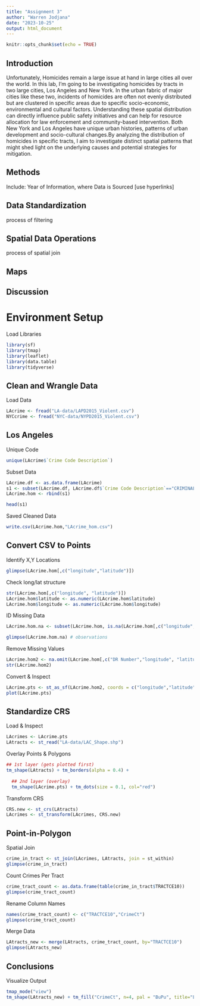 ```yaml
---
title: "Assignment 3"
author: "Warren Jodjana"
date: "2023-10-25"
output: html_document
---
```


```r
knitr::opts_chunk$set(echo = TRUE)
```



## Introduction

Unfortunately, Homicides remain a large issue at hand in large cities all over the world. In this lab, I'm going to be investigating homicides by tracts in two large cities, Los Angeles and New York. In the urban fabric of major cities like these two, incidents of homicides are often not evenly distributed but are clustered in specific areas due to specific socio-economic, environmental and cultural factors. Understanding these spatial distribution can directly influence public safety initiatives and can help for resource allocation for law enforcement and community-based intervention. Both New York and Los Angeles have unique urban histories, patterns of urban development and socio-cultural changes.By analyzing the distribution of homicides in specific tracts, I aim to investigate distinct spatial patterns that might shed light on the underlying causes and potential strategies for mitigation.

## Methods



Include: Year of Information, where Data is Sourced [use hyperlinks]

## Data Standardization


process of filtering

## Spatial Data Operations

process of spatial join

## Maps

## Discussion


# Environment Setup

Load Libraries
```r
library(sf)
library(tmap)
library(leaflet)
library(data.table)
library(tidyverse)
```


## Clean and Wrangle Data

Load Data
```r
LAcrime <- fread("LA-data/LAPD2015_Violent.csv")
NYCcrime <- fread("NYC-data/NYPD2015_Violent.csv")
```

## Los Angeles

Unique Code
```r
unique(LAcrime$`Crime Code Description`)
```
Subset Data
```r
LAcrime.df <- as.data.frame(LAcrime)
s1 <- subset(LAcrime.df, LAcrime.df$`Crime Code Description`=="CRIMINAL HOMICIDE") # base r subset
LAcrime.hom <- rbind(s1)

head(s1)
```

Saved Cleaned Data
```r
write.csv(LAcrime.hom,"LAcrime_hom.csv")
```

## Convert CSV to Points

Identify X,Y Locations
```r
glimpse(LAcrime.hom[,c("longitude","latitude")])
```
Check long/lat structure
```r
str(LAcrime.hom[,c("longitude", "latitude")])
LAcrime.hom$latitude <- as.numeric(LAcrime.hom$latitude)
LAcrime.hom$longitude <- as.numeric(LAcrime.hom$longitude)
```
ID Missing Data
```r
LAcrime.hom.na <- subset(LAcrime.hom, is.na(LAcrime.hom[,c("longitude", "latitude")]))

glimpse(LAcrime.hom.na) # observations
```

Remove Missing Values
```r
LAcrime.hom2 <- na.omit(LAcrime.hom[,c("DR Number","longitude", "latitude")])
str(LAcrime.hom2)
```

Convert & Inspect
```r
LAcrime.pts <- st_as_sf(LAcrime.hom2, coords = c("longitude","latitude"), crs = 4326)
plot(LAcrime.pts)
```
## Standardize CRS

Load & Inspect
```r
LAcrimes <- LAcrime.pts
LAtracts <- st_read("LA-data/LAC_Shape.shp")

```
Overlay Points & Polygons
```r
## 1st layer (gets plotted first)
tm_shape(LAtracts) + tm_borders(alpha = 0.4) + 
  
  ## 2nd layer (overlay)
  tm_shape(LAcrime.pts) + tm_dots(size = 0.1, col="red") 
```
Transform CRS
```r
CRS.new <- st_crs(LAtracts)
LAcrimes <- st_transform(LAcrimes, CRS.new)
```

## Point-in-Polygon

Spatial Join
```r
crime_in_tract <- st_join(LAcrimes, LAtracts, join = st_within)
glimpse(crime_in_tract)
```
Count Crimes Per Tract
```r
crime_tract_count <- as.data.frame(table(crime_in_tract$TRACTCE10))
glimpse(crime_tract_count)
```
Rename Column Names
```r
names(crime_tract_count) <- c("TRACTCE10","CrimeCt")
glimpse(crime_tract_count)

```

Merge Data
```r
LAtracts_new <- merge(LAtracts, crime_tract_count, by="TRACTCE10")
glimpse(LAtracts_new)

```
## Conclusions

Visualize Output
```r
tmap_mode("view")
tm_shape(LAtracts_new) + tm_fill("CrimeCt", n=4, pal = "BuPu", title="LA Homicides in 2015")
```



